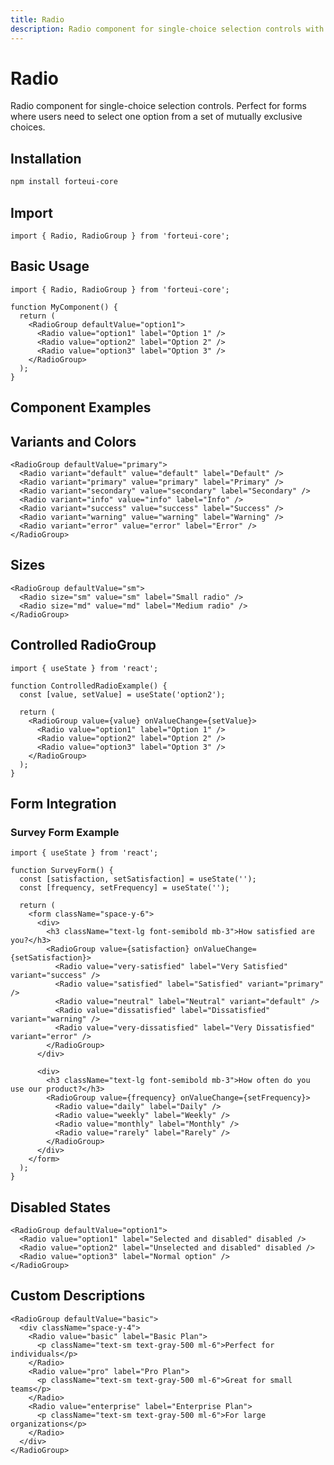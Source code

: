 ```yaml
---
title: Radio
description: Radio component for single-choice selection controls with multiple variants and accessible interaction.
---
```


# Radio

Radio component for single-choice selection controls. Perfect for forms where users need to select one option from a set of mutually exclusive choices.

## Installation

```bash
npm install forteui-core
```

## Import

```tsx
import { Radio, RadioGroup } from 'forteui-core';
```

## Basic Usage

```tsx
import { Radio, RadioGroup } from 'forteui-core';

function MyComponent() {
  return (
    <RadioGroup defaultValue="option1">
      <Radio value="option1" label="Option 1" />
      <Radio value="option2" label="Option 2" />
      <Radio value="option3" label="Option 3" />
    </RadioGroup>
  );
}
```

## Component Examples

<DynamicRadioShowcase />

## Variants and Colors

```tsx
<RadioGroup defaultValue="primary">
  <Radio variant="default" value="default" label="Default" />
  <Radio variant="primary" value="primary" label="Primary" />
  <Radio variant="secondary" value="secondary" label="Secondary" />
  <Radio variant="info" value="info" label="Info" />
  <Radio variant="success" value="success" label="Success" />
  <Radio variant="warning" value="warning" label="Warning" />
  <Radio variant="error" value="error" label="Error" />
</RadioGroup>
```

## Sizes

```tsx
<RadioGroup defaultValue="sm">
  <Radio size="sm" value="sm" label="Small radio" />
  <Radio size="md" value="md" label="Medium radio" />
</RadioGroup>
```

## Controlled RadioGroup

```tsx
import { useState } from 'react';

function ControlledRadioExample() {
  const [value, setValue] = useState('option2');
  
  return (
    <RadioGroup value={value} onValueChange={setValue}>
      <Radio value="option1" label="Option 1" />
      <Radio value="option2" label="Option 2" />
      <Radio value="option3" label="Option 3" />
    </RadioGroup>
  );
}
```

## Form Integration

### Survey Form Example

```tsx
import { useState } from 'react';

function SurveyForm() {
  const [satisfaction, setSatisfaction] = useState('');
  const [frequency, setFrequency] = useState('');
  
  return (
    <form className="space-y-6">
      <div>
        <h3 className="text-lg font-semibold mb-3">How satisfied are you?</h3>
        <RadioGroup value={satisfaction} onValueChange={setSatisfaction}>
          <Radio value="very-satisfied" label="Very Satisfied" variant="success" />
          <Radio value="satisfied" label="Satisfied" variant="primary" />
          <Radio value="neutral" label="Neutral" variant="default" />
          <Radio value="dissatisfied" label="Dissatisfied" variant="warning" />
          <Radio value="very-dissatisfied" label="Very Dissatisfied" variant="error" />
        </RadioGroup>
      </div>
      
      <div>
        <h3 className="text-lg font-semibold mb-3">How often do you use our product?</h3>
        <RadioGroup value={frequency} onValueChange={setFrequency}>
          <Radio value="daily" label="Daily" />
          <Radio value="weekly" label="Weekly" />
          <Radio value="monthly" label="Monthly" />
          <Radio value="rarely" label="Rarely" />
        </RadioGroup>
      </div>
    </form>
  );
}
```

## Disabled States

```tsx
<RadioGroup defaultValue="option1">
  <Radio value="option1" label="Selected and disabled" disabled />
  <Radio value="option2" label="Unselected and disabled" disabled />
  <Radio value="option3" label="Normal option" />
</RadioGroup>
```

## Custom Descriptions

```tsx
<RadioGroup defaultValue="basic">
  <div className="space-y-4">
    <Radio value="basic" label="Basic Plan">
      <p className="text-sm text-gray-500 ml-6">Perfect for individuals</p>
    </Radio>
    <Radio value="pro" label="Pro Plan">
      <p className="text-sm text-gray-500 ml-6">Great for small teams</p>
    </Radio>
    <Radio value="enterprise" label="Enterprise Plan">
      <p className="text-sm text-gray-500 ml-6">For large organizations</p>
    </Radio>
  </div>
</RadioGroup>
```
